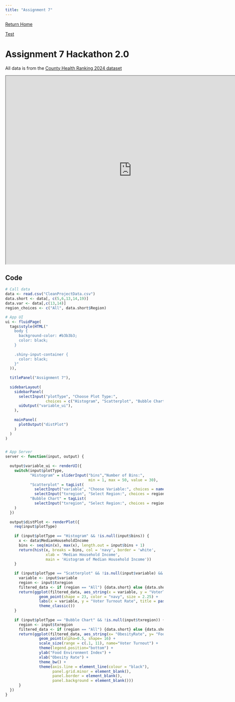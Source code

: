 ---
title: "Assignment 7"
---

[Return Home](index.qmd)

[Test](\assets\GroupProjectDataVis.html)

# Assignment 7 Hackathon 2.0

All data is from the [County Health Ranking 2024 dataset](https://www.countyhealthrankings.org/health-data/methodology-and-sources/data-documentation)

<iframe width="800" height="600" src="https://chantanmorinjr.shinyapps.io/Assignment7Hackathon2/">

</iframe>

## Code

```{r, echo=TRUE, warning=FALSE, message=FALSE, results='hide', eval=FALSE}
# Call data
data <- read.csv("CleanProjectData.csv")
data.short <- data[, c(5,6,13,14,19)]
data.var <- data[,c(13,14)]
region_choices <- c("All", data.short$Region)

# App UI
ui <- fluidPage(
  tags$style(HTML("
    body {
      background-color: #b3b3b3;
      color: black;
    }
    
    .shiny-input-container {
      color: black;
    }"
  )),
  
  titlePanel("Assignment 7"), 
  
  sidebarLayout(
    sidebarPanel(
      selectInput("plotType", "Choose Plot Type:", 
                  choices = c("Histogram", "Scatterplot", "Bubble Chart"), selected = "Histogram"),
      uiOutput("variable_ui"),
    ), 
    
    mainPanel(
      plotOutput("distPlot")
    )
  )
)


# App Server
server <- function(input, output) {
  
  output$variable_ui <- renderUI({
    switch(input$plotType,
           "Histogram" = sliderInput("bins","Number of Bins:",
                                     min = 1, max = 50, value = 30),
           "Scatterplot" = tagList(
             selectInput("variable", "Choose Variable:", choices = names(data.var)),
             selectInput("txregion", "Select Region:", choices = region_choices)), 
           "Bubble Chart" = tagList(
             selectInput("txregion", "Select Region:", choices = region_choices)),
    )
  })
  
  output$distPlot <- renderPlot({
    req(input$plotType)
    
    if (input$plotType == "Histogram" && !is.null(input$bins)) {
      x <- data$MedianHouseholdIncome
      bins <- seq(min(x), max(x), length.out = input$bins + 1)
      return(hist(x, breaks = bins, col = 'navy', border = 'white',
                  xlab = 'Median Household Income',
                  main = 'Histogram of Median Household Income'))
    }
    
    if (input$plotType == "Scatterplot" && !is.null(input$variable) && !is.null(input$txregion)) {
      variable <- input$variable
      region <- input$txregion
      filtered_data <- if (region == "All") {data.short} else {data.short[data.short$Region == region, ]}
      return(ggplot(filtered_data, aes_string(x = variable, y = "VoterTurnoutRate", fill = "Region")) +
               geom_point(shape = 23, color = "navy", size = 2.25) +
               labs(x = variable, y = "Voter Turnout Rate", title = paste("Voter Turnout vs", variable)) +
               theme_classic())
    }
    
    if (input$plotType == "Bubble Chart" && !is.null(input$txregion)) {
      region <- input$txregion
      filtered_data <- if (region == "All") {data.short} else {data.short[data.short$Region == region, ]}
      return(ggplot(filtered_data, aes_string(x= "ObesityRate", y= "FoodEnviornmentIndex", size = "VoterTurnoutRate", color = "Region")) +
               geom_point(alpha=0.5, shape= 16) +
               scale_size(range = c(.1, 11), name="Voter Turnout") +
               theme(legend.position="bottom") +
               ylab("Food Environment Index") +
               xlab("Obesity Rate") +
               theme_bw() +
               theme(axis.line = element_line(colour = "black"),
                     panel.grid.minor = element_blank(),
                     panel.border = element_blank(),
                     panel.background = element_blank()))
      }
  })
}

```
